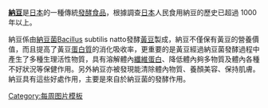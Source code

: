 '''[[納豆]]'''是[[日本]]的一種傳統[[發酵食品]]，根據調查[[日本]]人民食用納豆的歷史已超過 1000年以上。

納豆係由[[納豆菌]]Bacillus subtilis natto發酵[[黃豆]]製成，納豆不僅保有黃豆的營養價值，而且提高了黃豆[[蛋白質]]的消化吸收率，更重要的是黃豆經過納豆菌發酵過程中產生了多種生理活性物質，具有溶解體內[[纖維蛋白]]、降低體內夠多物質及體內各種不好狀況等保健作用。另外納豆亦被發現能清除體內物質、養顏美容、保持肌膚。納豆具有這些好處作用，主要是來自於納豆菌的發酵作用。
<noinclude>[[Category:每周图片模板]]</noinclude>